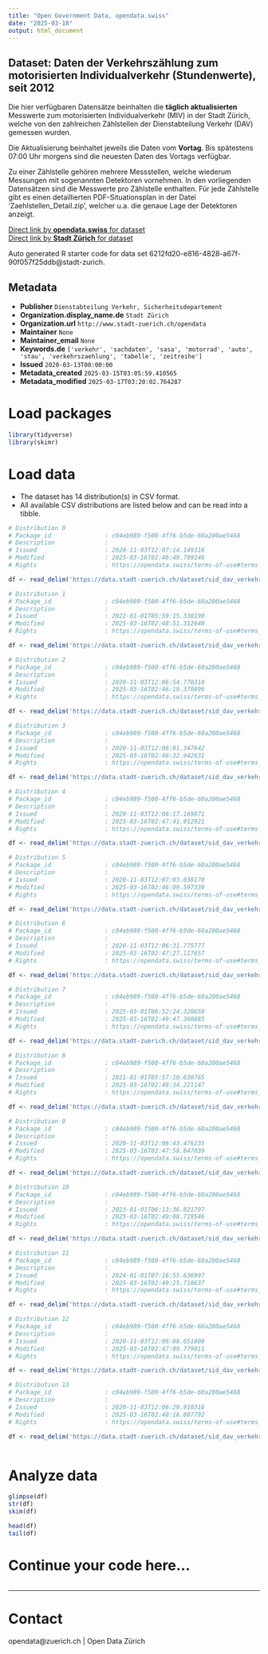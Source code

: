 ```yaml
---
title: "Open Government Data, opendata.swiss"
date: "2025-03-18"
output: html_document
---
```


## Dataset: Daten der Verkehrszählung zum motorisierten Individualverkehr (Stundenwerte), seit 2012

Die hier verfügbaren Datensätze beinhalten die **täglich aktualisierten** Messwerte zum motorisierten Individualverkehr (MIV) in der Stadt Zürich, welche von den zahlreichen Zählstellen der Dienstabteilung Verkehr (DAV) gemessen wurden.

Die Aktualisierung beinhaltet jeweils die Daten vom **Vortag**. Bis spätestens 07:00 Uhr morgens sind die neuesten Daten des Vortags verfügbar.

Zu einer Zählstelle gehören mehrere Messstellen, welche wiederum Messungen mit sogenannten Detektoren vornehmen. In den vorliegenden Datensätzen sind die Messwerte pro Zählstelle enthalten. Für jede Zählstelle gibt es einen detaillierten PDF-Situationsplan in der Datei 'Zaehlstellen_Detail.zip', welcher u.a. die genaue Lage der Detektoren anzeigt.

[Direct link by **opendata.swiss** for dataset](https://opendata.swiss/de/dataset/daten-der-verkehrszahlung-zum-motorisierten-individualverkehr-stundenwerte-seit-2012)<br>
[Direct link by **Stadt Zürich** for dataset](https://data.stadt-zuerich.ch/dataset/sid_dav_verkehrszaehlung_miv_od2031)

Auto generated R starter code for data set 6212fd20-e816-4828-a67f-90f057f25ddb@stadt-zurich.

## Metadata

- **Publisher** `Dienstabteilung Verkehr, Sicherheitsdepartement`
- **Organization.display_name.de** `Stadt Zürich`
- **Organization.url** `http://www.stadt-zuerich.ch/opendata`
- **Maintainer** `None`
- **Maintainer_email** `None`
- **Keywords.de** `['verkehr', 'sachdaten', 'sasa', 'motorrad', 'auto', 'stau', 'verkehrszaehlung', 'tabelle', 'zeitreihe']`
- **Issued** `2020-03-13T00:00:00`
- **Metadata_created** `2025-03-15T03:05:59.410565`
- **Metadata_modified** `2025-03-17T03:20:02.764287`


# Load packages

```r

library(tidyverse)
library(skimr)

```

# Load data

-   The dataset has 14 distribution(s) in CSV format.
-   All available CSV distributions are listed below and can be read into a tibble.

```r

# Distribution 0
# Package_id               : c04eb989-f500-4ff6-b5de-60a200ae5468
# Description              : 
# Issued                   : 2020-11-03T12:07:14.149316
# Modified                 : 2025-03-16T02:46:49.709146
# Rights                   : https://opendata.swiss/terms-of-use#terms_open

df <- read_delim('https://data.stadt-zuerich.ch/dataset/sid_dav_verkehrszaehlung_miv_od2031/download/sid_dav_verkehrszaehlung_miv_OD2031_2015.csv')

# Distribution 1
# Package_id               : c04eb989-f500-4ff6-b5de-60a200ae5468
# Description              : 
# Issued                   : 2022-01-01T05:59:15.338190
# Modified                 : 2025-03-16T02:48:51.312640
# Rights                   : https://opendata.swiss/terms-of-use#terms_open

df <- read_delim('https://data.stadt-zuerich.ch/dataset/sid_dav_verkehrszaehlung_miv_od2031/download/sid_dav_verkehrszaehlung_miv_OD2031_2022.csv')

# Distribution 2
# Package_id               : c04eb989-f500-4ff6-b5de-60a200ae5468
# Description              : 
# Issued                   : 2020-11-03T12:06:54.770310
# Modified                 : 2025-03-16T02:46:19.370896
# Rights                   : https://opendata.swiss/terms-of-use#terms_open

df <- read_delim('https://data.stadt-zuerich.ch/dataset/sid_dav_verkehrszaehlung_miv_od2031/download/sid_dav_verkehrszaehlung_miv_OD2031_2013.csv')

# Distribution 3
# Package_id               : c04eb989-f500-4ff6-b5de-60a200ae5468
# Description              : 
# Issued                   : 2020-11-03T12:06:01.347642
# Modified                 : 2025-03-16T02:46:32.942631
# Rights                   : https://opendata.swiss/terms-of-use#terms_open

df <- read_delim('https://data.stadt-zuerich.ch/dataset/sid_dav_verkehrszaehlung_miv_od2031/download/sid_dav_verkehrszaehlung_miv_OD2031_2014.csv')

# Distribution 4
# Package_id               : c04eb989-f500-4ff6-b5de-60a200ae5468
# Description              : 
# Issued                   : 2020-11-03T12:06:17.169871
# Modified                 : 2025-03-16T02:47:41.912921
# Rights                   : https://opendata.swiss/terms-of-use#terms_open

df <- read_delim('https://data.stadt-zuerich.ch/dataset/sid_dav_verkehrszaehlung_miv_od2031/download/sid_dav_verkehrszaehlung_miv_OD2031_2018.csv')

# Distribution 5
# Package_id               : c04eb989-f500-4ff6-b5de-60a200ae5468
# Description              : 
# Issued                   : 2020-11-03T12:07:03.038170
# Modified                 : 2025-03-16T02:46:09.597339
# Rights                   : https://opendata.swiss/terms-of-use#terms_open

df <- read_delim('https://data.stadt-zuerich.ch/dataset/sid_dav_verkehrszaehlung_miv_od2031/download/sid_dav_verkehrszaehlung_miv_OD2031_2012.csv')

# Distribution 6
# Package_id               : c04eb989-f500-4ff6-b5de-60a200ae5468
# Description              : 
# Issued                   : 2020-11-03T12:06:31.775777
# Modified                 : 2025-03-16T02:47:27.117657
# Rights                   : https://opendata.swiss/terms-of-use#terms_open

df <- read_delim('https://data.stadt-zuerich.ch/dataset/sid_dav_verkehrszaehlung_miv_od2031/download/sid_dav_verkehrszaehlung_miv_OD2031_2017.csv')

# Distribution 7
# Package_id               : c04eb989-f500-4ff6-b5de-60a200ae5468
# Description              : 
# Issued                   : 2025-03-01T06:52:24.320659
# Modified                 : 2025-03-16T02:49:47.360885
# Rights                   : https://opendata.swiss/terms-of-use#terms_open

df <- read_delim('https://data.stadt-zuerich.ch/dataset/sid_dav_verkehrszaehlung_miv_od2031/download/sid_dav_verkehrszaehlung_miv_OD2031_2025.csv')

# Distribution 8
# Package_id               : c04eb989-f500-4ff6-b5de-60a200ae5468
# Description              : 
# Issued                   : 2021-01-01T05:57:10.630765
# Modified                 : 2025-03-16T02:48:34.221147
# Rights                   : https://opendata.swiss/terms-of-use#terms_open

df <- read_delim('https://data.stadt-zuerich.ch/dataset/sid_dav_verkehrszaehlung_miv_od2031/download/sid_dav_verkehrszaehlung_miv_OD2031_2021.csv')

# Distribution 9
# Package_id               : c04eb989-f500-4ff6-b5de-60a200ae5468
# Description              : 
# Issued                   : 2020-11-03T12:06:43.476235
# Modified                 : 2025-03-16T02:47:58.847039
# Rights                   : https://opendata.swiss/terms-of-use#terms_open

df <- read_delim('https://data.stadt-zuerich.ch/dataset/sid_dav_verkehrszaehlung_miv_od2031/download/sid_dav_verkehrszaehlung_miv_OD2031_2019.csv')

# Distribution 10
# Package_id               : c04eb989-f500-4ff6-b5de-60a200ae5468
# Description              : 
# Issued                   : 2023-01-01T06:13:36.021797
# Modified                 : 2025-03-16T02:49:08.719546
# Rights                   : https://opendata.swiss/terms-of-use#terms_open

df <- read_delim('https://data.stadt-zuerich.ch/dataset/sid_dav_verkehrszaehlung_miv_od2031/download/sid_dav_verkehrszaehlung_miv_OD2031_2023.csv')

# Distribution 11
# Package_id               : c04eb989-f500-4ff6-b5de-60a200ae5468
# Description              : 
# Issued                   : 2024-01-01T07:16:55.636997
# Modified                 : 2025-03-16T02:49:25.718637
# Rights                   : https://opendata.swiss/terms-of-use#terms_open

df <- read_delim('https://data.stadt-zuerich.ch/dataset/sid_dav_verkehrszaehlung_miv_od2031/download/sid_dav_verkehrszaehlung_miv_OD2031_2024.csv')

# Distribution 12
# Package_id               : c04eb989-f500-4ff6-b5de-60a200ae5468
# Description              : 
# Issued                   : 2020-11-03T12:06:08.651800
# Modified                 : 2025-03-16T02:47:09.779011
# Rights                   : https://opendata.swiss/terms-of-use#terms_open

df <- read_delim('https://data.stadt-zuerich.ch/dataset/sid_dav_verkehrszaehlung_miv_od2031/download/sid_dav_verkehrszaehlung_miv_OD2031_2016.csv')

# Distribution 13
# Package_id               : c04eb989-f500-4ff6-b5de-60a200ae5468
# Description              : 
# Issued                   : 2020-11-03T12:06:29.910316
# Modified                 : 2025-03-16T02:48:16.807792
# Rights                   : https://opendata.swiss/terms-of-use#terms_open

df <- read_delim('https://data.stadt-zuerich.ch/dataset/sid_dav_verkehrszaehlung_miv_od2031/download/sid_dav_verkehrszaehlung_miv_OD2031_2020.csv')



```

# Analyze data

```r

glimpse(df)
str(df)
skim(df)

head(df)
tail(df)

```

# Continue your code here...

```r

```

------------------------------------------------------------------------

# Contact

opendata@zuerich.ch | Open Data Zürich
